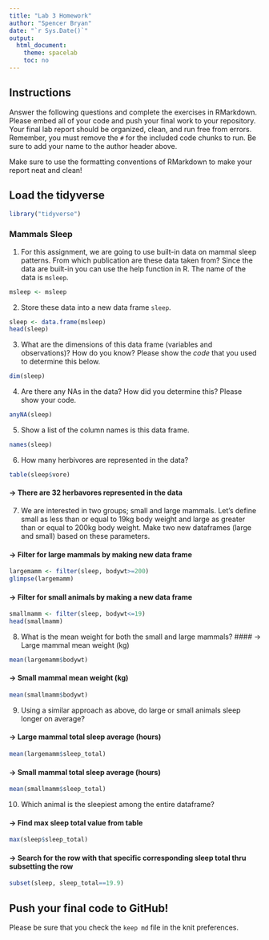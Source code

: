 ```yaml
---
title: "Lab 3 Homework"
author: "Spencer Bryan"
date: "`r Sys.Date()`"
output:
  html_document:
    theme: spacelab
    toc: no
---
```


## Instructions

Answer the following questions and complete the exercises in RMarkdown. Please embed all of your code and push your final work to your repository. Your final lab report should be organized, clean, and run free from errors. Remember, you must remove the `#` for the included code chunks to run. Be sure to add your name to the author header above.

Make sure to use the formatting conventions of RMarkdown to make your report neat and clean!

## Load the tidyverse

```r
library("tidyverse")
```

### Mammals Sleep

1.  For this assignment, we are going to use built-in data on mammal sleep patterns. From which publication are these data taken from? Since the data are built-in you can use the help function in R. The name of the data is `msleep`.\

```r
msleep <- msleep
```

2.  Store these data into a new data frame `sleep`.\

```r
sleep <- data.frame(msleep)
head(sleep)
```

3.  What are the dimensions of this data frame (variables and observations)? How do you know? Please show the *code* that you used to determine this below.\

```r
dim(sleep)
```

4.  Are there any NAs in the data? How did you determine this? Please show your code.\

```r
anyNA(sleep)
```

5.  Show a list of the column names is this data frame.

```r
names(sleep)
```

6.  How many herbivores are represented in the data?\

```r
table(sleep$vore)

```

#### -\> There are 32 herbavores represented in the data

7.  We are interested in two groups; small and large mammals. Let's define small as less than or equal to 19kg body weight and large as greater than or equal to 200kg body weight. Make two new dataframes (large and small) based on these parameters.

#### -\> Filter for large mammals by making new data frame

```r
largemamm <- filter(sleep, bodywt>=200)
glimpse(largemamm)
```

#### -\> Filter for small animals by making a new data frame

```r
smallmamm <- filter(sleep, bodywt<=19)
head(smallmamm)
```

8.  What is the mean weight for both the small and large mammals? \#### -\> Large mammal mean weight (kg)

```r
mean(largemamm$bodywt)
```

#### -\> Small mammal mean weight (kg)

```r
mean(smallmamm$bodywt)
```

9.  Using a similar approach as above, do large or small animals sleep longer on average?

#### -\> Large mammal total sleep average (hours)

```r
mean(largemamm$sleep_total)
```

#### -\> Small mammal total sleep average (hours)

```r
mean(smallmamm$sleep_total)
```

10. Which animal is the sleepiest among the entire dataframe?

#### -\> Find max sleep total value from table

```r
max(sleep$sleep_total)
```

#### -\> Search for the row with that specific corresponding sleep total thru subsetting the row

```r
subset(sleep, sleep_total==19.9)
```

## Push your final code to GitHub!

Please be sure that you check the `keep md` file in the knit preferences.

